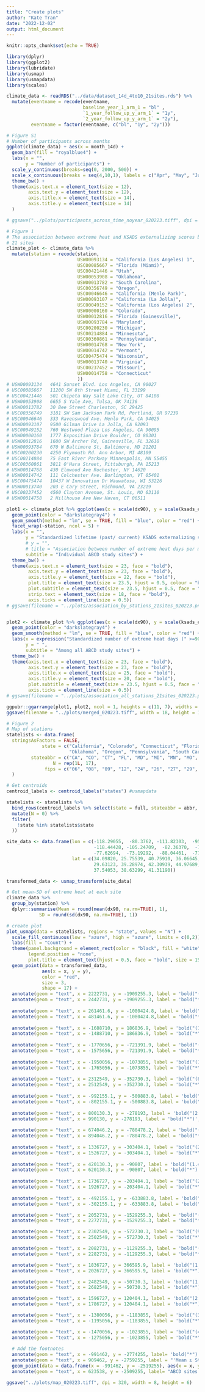 ```yaml
---
title: "Create plots"
author: "Kate Tran"
date: "2022-12-02"
output: html_document
---
```


```r
knitr::opts_chunk$set(echo = TRUE)
```

```r
library(dplyr)
library(ggplot2)
library(lubridate)
library(usmap)
library(usmapdata)
library(scales)
```

```r
climate_data <- readRDS("../data/dataset_14d_4to10_21sites.rds") %>% 
  mutate(eventname = recode(eventname,
                            baseline_year_1_arm_1 = "bl" ,
                            `1_year_follow_up_y_arm_1` = "1y",
                            `2_year_follow_up_y_arm_1` = "2y"),
         eventname = factor(eventname, c("bl", "1y", "2y")))
```

```r
# Figure S1
# Number of participants across months
ggplot(climate_data) + aes(x = month_14d) +
  geom_bar(fill = "royalblue4") +
  labs(x = "",
       y = "Number of participants") +
  scale_y_continuous(breaks=seq(0, 2000, 500)) +
  scale_x_continuous(breaks = seq(4,10,1), labels = c("Apr", "May", "Jun", "Jul", "Aug", "Sep", "Oct")) +
  theme_bw() +
  theme(axis.text.x = element_text(size = 12),
        axis.text.y = element_text(size = 12),
        axis.title.x = element_text(size = 14),
        axis.title.y = element_text(size = 14)
  )

# ggsave("../plots/participants_across_time_noyear_020223.tiff", dpi = 400, width = 6, height = 4)
```

```r
# Figure 1
# The association between extreme heat and KSADS externalizing scores by stations
# 21 sites
climate_plot <- climate_data %>% 
  mutate(station = recode(station,
                          USW00093134 = "California (Los Angeles) 1",
                          USC00085667 = "Florida (Miami)",
                          USC00421446 = "Utah",
                          USW00053908 = "Oklahoma",
                          USW00013782 = "South Carolina",
                          USC00356749 = "Oregon",
                          USC00046646 = "California (Menlo Park)",
                          USW00093107 = "California (La Jolla)",
                          USC00049152 = "California (Los Angeles) 2",
                          USW00000160 = "Colorado",
                          USW00012816 = "Florida (Gainesville)",
                          USW00093784 = "Maryland",
                          USC00200230 = "Michigan",
                          USC00214884 = "Minnesota",
                          USC00360861 = "Pennsylvania",
                          USW00014768 = "New York",
                          USW00014742 = "Vermont",
                          USC00475474 = "Wisconsin",
                          USW00013740 = "Virginia",
                          USC00237452 = "Missouri",
                          USW00014758 = "Connecticut"
                          ))
# USW00093134	4641 Sunset Blvd. Los Angeles, CA 90027
# USC00085667	11200 SW 8th Street Miami, FL 33199
# USC00421446	501 Chipeta Way Salt Lake City, UT 84108
# USW00053908	6655 S Yale Ave, Tulsa, OK 74136
# USW00013782	30 Bee Street Charleston, SC 29425
# USC00356749	3181 SW Sam Jackson Park Rd, Portland, OR 97239
# USC00046646	333 Ravenswood Ave. Menlo Park, CA 94025
# USW00093107	9500 Gilman Drive La Jolla, CA 92093
# USC00049152	760 Westwood Plaza Los Angeles, CA 90095
# USW00000160	1777 Exposition Drive Boulder, CO 80301
# USW00012816	1600 SW Archer Rd, Gainesville, FL 32610
# USW00093784	670 W Baltimore St, Baltimore, MD 21201
# USC00200230	4250 Plymouth Rd. Ann Arbor, MI 48109
# USC00214884	75 East River Parkway Minneapolis, MN 55455
# USC00360861	3811 O'Hara Street, Pittsburgh, PA 15213
# USW00014768	430 Elmwood Ave Rochester, NY 14620
# USW00014742	111 Colchester Ave. Burlington, VT 05401
# USC00475474	10437 W Innovation Dr Wauwatosa, WI 53226
# USW00013740	203 E Cary Street, Richmond, VA 23219
# USC00237452	4560 Clayton Avenue, St. Louis, MO 63110
# USW00014758	2 Hillhouse Ave New Haven, CT 06511

plot1 <- climate_plot %>% ggplot(aes(x = scale(dx90), y = scale(ksads_externalizing_exclude_attentation_symptoms_sum))) +
  geom_point(color = "darkslategray4") +
  geom_smooth(method = "lm", se = TRUE, fill = "blue", color = "red") +
  facet_wrap(~station, ncol = 5) +
  labs(x = "",
       y = "Standardized lifetime (past/ current) KSADS externalizing scores",
       # y = "",
       # title = "Association between number of extreme heat days per month and\nlifetime externalizing scores\n",
       subtitle = "Individual ABCD study sites") +
  theme_bw() +
  theme(axis.text.x = element_text(size = 23, face = "bold"),
        axis.text.y = element_text(size = 23, face = "bold"),
        axis.title.y = element_text(size = 22, face = "bold"),
        plot.title = element_text(size = 23.5, hjust = 0.5, colour = "black", face = "bold"),
        plot.subtitle = element_text(size = 23.5, hjust = 0.5, face = "bold"),
        strip.text = element_text(size = 18, face = "bold"),
        axis.ticks = element_line(size = 0.5))
# ggsave(filename = "../plots/association_by_stations_21sites_020223.png", width = 18, height = 11, dpi = 620)


plot2 <- climate_plot %>% ggplot(aes(x = scale(dx90), y = scale(ksads_externalizing_exclude_attentation_symptoms_sum))) +
  geom_point(color = "darkslategray4") +
  geom_smooth(method = "lm", se = TRUE, fill = "blue", color = "red") +
  labs(x = expression("Standardized number of extreme heat days (" >=90 ~ "°F) per month"),
       y = " ",
       subtitle = "Among all ABCD study sites") +
  theme_bw() +
  theme(axis.text.x = element_text(size = 23, face = "bold"),
        axis.text.y = element_text(size = 23, face = "bold"),
        axis.title.x = element_text(size = 25, face = "bold"),
        axis.title.y = element_text(size = 20, face = "bold"),
        plot.subtitle = element_text(size = 23.5, hjust = 0.5, face = "bold"),
        axis.ticks = element_line(size = 0.5))
# ggsave(filename = "../plots/association_all_stations_21sites_020223.png", width = 8, height = 6, dpi = 620)

ggpubr::ggarrange(plot1, plot2, ncol = 1, heights = c(11, 7), widths = c(12, 7))
ggsave(filename = "../plots/merged_020223.tiff", width = 18, height = 17, dpi = 320)
```


```r
# Figure 2
# Map of stations
statelists <- data.frame(
  stringsAsFactors = FALSE,
             state = c("California", "Colorado", "Connecticut", "Florida", "Maryland", "Michigan", "Minnesota", "Missouri", "New York",
                       "Oklahoma", "Oregon", "Pennsylvania", "South Carolina", "Utah", "Vermont", "Virginia", "Wisconsin"),
         stateabbr = c("CA", "CO", "CT", "FL", "MD", "MI", "MN", "MO", "NY", "OK", "OR", "PA", "SC", "UT", "VT", "VA", "WI"),
                 N = rep(1L, 17),
              fips = c("06", "08", "09", "12", "24", "26", "27", "29", "36", "40", "41", "42", "45", "49", "50", "51", "55")
  )

# Get centroids
centroid_labels <- centroid_labels("states") #usmapdata

statelists <- statelists %>% 
  bind_rows(centroid_labels %>% select(state = full, stateabbr = abbr, fips) %>% 
  mutate(N = 0) %>% 
  filter(
    !state %in% statelists$state
  ))

site_data <- data.frame(lon = c(-118.29055,  -80.3762, -111.82303,  -95.92204,  -79.94864, -122.68669, -122.17469, -117.23927, 
                                -118.44428, -105.24709,  -82.36370,  -76.62623,  -83.67669,  -93.23764,  -79.95985,
                                -77.62694,  -73.19292,  -88.04461,  -77.44298,  -90.26396,  -72.92465),
                        lat = c(34.09820, 25.75539, 40.75910, 36.06645, 32.78691, 45.49985, 37.45661, 32.87581, 34.06577, 40.01644, 
                                29.63123, 39.28974, 42.30939, 44.97689, 40.44355, 43.12416, 44.47849, 43.04401,
                                37.54053, 38.63299, 41.31190))

transformed_data <- usmap_transform(site_data)

# Get mean-SD of extreme heat at each site
climate_data %>% 
  group_by(station) %>% 
  dplyr::summarise(Mean = round(mean(dx90, na.rm=TRUE), 1),
            SD = round(sd(dx90, na.rm=TRUE), 1))
```

``` r
# create plot 
plot_usmap(data = statelists, regions = "state", values = "N") +
  scale_fill_continuous(low = "azure", high = "azure", limits = c(0,2)) + #high = "lightblue3", 
  labs(fill = "Count") +
  theme(panel.background = element_rect(color = "black", fill = "white"),
        legend.position = "none",
        plot.title = element_text(hjust = 0.5, face = "bold", size = 15)) +
  geom_point(data = transformed_data, 
             aes(x = x, y = y), 
             color = "red",
             size = 3,
             shape = 17) +
  annotate(geom = "text", x = 2222731, y = -1909255.3, label = 'bold("(16.2±9.9)")', color = "blue", size = 3, parse = TRUE) + #USC00085667
  annotate(geom = "text", x = 2442731, y = -1909255.3, label = 'bold("*")', color = "blue", size = 5, parse = TRUE) + #USC00085667 #
  
  annotate(geom = "text", x = 261461.6, y = -1080424.8, label = 'bold("(12.9±9.7)")', color = "blue", size = 3, parse = TRUE) + #USW00053908
  annotate(geom = "text", x = 481461.6, y = -1080424.8,label = 'bold("*")', color = "blue", size = 5, parse = TRUE) + #USW00053908
  
  annotate(geom = "text", x = -1688710, y = 186836.9, label = 'bold("(1.7±2.6)")', color = "blue", size = 3, parse = TRUE) + #USC00356749
  annotate(geom = "text", x = -1488710, y = 186836.9, label = 'bold("*")', color = "blue", size = 5, parse = TRUE) + #USC00356749
  
  annotate(geom = "text", x = -1770656, y = -721391.9, label = 'bold("(2.1±2.4)")', color = "blue", size = 3, parse = TRUE) + #USC00046646
  annotate(geom = "text", x = -1575656, y = -721391.9, label = 'bold("*")', color = "blue", size = 5, parse = TRUE) + #USC00046646
  
  annotate(geom = "text", x = -1950056, y = -1073855, label = 'bold("(1.5±2.0)")', color = "blue", size = 3, parse = TRUE) + #USC00049152
  annotate(geom = "text", x = -1765056, y = -1073855, label = 'bold("*")', color = "blue", size = 5, parse = TRUE) + #USC00049152
  
  annotate(geom = "text", x = 2312549, y = -352730.3, label = 'bold("(8.7±7.2)")', color = "blue", size = 3, parse = TRUE) + #USW00093784
  annotate(geom = "text", x = 2512549, y = -352730.3, label = 'bold("*")', color = "blue", size = 5, parse = TRUE) + #USW00093784
  
  annotate(geom = "text", x = -992155.1, y = -500883.8, label = 'bold("(6.2±8.4)")', color = "blue", size = 3, parse = TRUE) + #USC00421446
  annotate(geom = "text", x = -802155.1, y = -500883.8, label = 'bold("*")', color = "blue", size = 5, parse = TRUE) + #USC00421446
  
  annotate(geom = "text", x = 800130.3, y = -278193, label = 'bold("(2.0±1.8)")', color = "blue", size = 3, parse = TRUE) + #USC00475474
  annotate(geom = "text", x = 990130, y = -278193, label = 'bold("*")', color = "blue", size = 5, parse = TRUE) + #USC00475474
  
  annotate(geom = "text", x = 674046.2, y = -780478.2, label = 'bold("(10.8±6.7)")', color = "blue", size = 3, parse = TRUE) + #USC00237452
  annotate(geom = "text", x = 894046.2, y = -780478.2, label = 'bold("*")', color = "blue", size = 5, parse = TRUE) + #USC00237452
  
  annotate(geom = "text", x = 1336727, y = -303404.1, label = 'bold("(2.4±3.1)")', color = "blue", size = 3, parse = TRUE) + #USC00200230
  annotate(geom = "text", x = 1526727, y = -303404.1, label = 'bold("*")', color = "blue", size = 5, parse = TRUE) + #USC00200230
  
  annotate(geom = "text", x = 420130.3, y = -90807, label = 'bold("(1.4±2.0)")', color = "blue", size = 3, parse = TRUE) + #USC00214884
  annotate(geom = "text", x = 620130.3, y = -90807, label = 'bold("*")', color = "blue", size = 5, parse = TRUE) + #USC00214884
  
  annotate(geom = "text", x = 1736727, y = -203404.1, label = 'bold("(2.1±2.9)")', color = "blue", size = 3, parse = TRUE) + #USC00360861
  annotate(geom = "text", x = 1926727, y = -203404.1, label = 'bold("*")', color = "blue", size = 5, parse = TRUE) + #USC00360861
  
  annotate(geom = "text", x = -492155.1, y = -633883.8, label = 'bold("(6.7±6.3)")', color = "blue", size = 3, parse = TRUE) + #USW00000160
  annotate(geom = "text", x = -302155.1, y = -633883.8, label = 'bold("*")', color = "blue", size = 5, parse = TRUE) + #USW00000160

  annotate(geom = "text", x = 2052731, y = -1529255.3, label = 'bold("(17.3±8.9)")', color = "blue", size = 3, parse = TRUE) + #USW00012816
  annotate(geom = "text", x = 2272731, y = -1529255.3, label = 'bold("*")', color = "blue", size = 5, parse = TRUE) + #USW00012816

  annotate(geom = "text", x = 2302549, y = -572730.3, label = 'bold("(9.3±7.6)")', color = "blue", size = 3, parse = TRUE) + #USW00013740
  annotate(geom = "text", x = 2502549, y = -572730.3, label = 'bold("*")', color = "blue", size = 5, parse = TRUE) + #USW00013740

  annotate(geom = "text", x = 2082731, y = -1129255.3, label = 'bold("(3.5±3.1)")', color = "blue", size = 3, parse = TRUE) + #USW00013782
  annotate(geom = "text", x = 2282731, y = -1129255.3, label = 'bold("*")', color = "blue", size = 5, parse = TRUE) + #USW00013782

  annotate(geom = "text", x = 1836727, y = 366595.9, label = 'bold("(1.8±2.8)")', color = "blue", size = 3, parse = TRUE) + #USW00014742
  annotate(geom = "text", x = 2026727, y = 366595.9, label = 'bold("*")', color = "blue", size = 5, parse = TRUE) + #USW00014742

  annotate(geom = "text", x = 2482549, y = -50730.3, label = 'bold("(1.4±2.1)")', color = "blue", size = 3, parse = TRUE) + #USW00014758
  annotate(geom = "text", x = 2682549, y = -50730.3, label = 'bold("*")', color = "blue", size = 5, parse = TRUE) + #USW00014758

  annotate(geom = "text", x = 1596727, y = 120404.1, label = 'bold("(2.0±2.9)")', color = "blue", size = 3, parse = TRUE) + #USW00014768
  annotate(geom = "text", x = 1786727, y = 120404.1, label = 'bold("*")', color = "blue", size = 5, parse = TRUE) + #USW00014768

  annotate(geom = "text", x = -1380056, y = -1183855, label = 'bold("(3.8±1.4)")', color = "blue", size = 3, parse = TRUE) + #USW00093107
  annotate(geom = "text", x = -1195056, y = -1183855, label = 'bold("*")', color = "blue", size = 5, parse = TRUE) + #USW00093107

  annotate(geom = "text", x = -1470056, y = -1023855, label = 'bold("(4.2±3.5)")', color = "blue", size = 3, parse = TRUE) + #USW00093134
  annotate(geom = "text", x = -1275056, y = -1023855, label = 'bold("*")', color = "blue", size = 5, parse = TRUE) + #USW00093134
  
  # Add the footnotes
  annotate(geom = "text", x = -991462, y = -2774255, label= 'bold("*")', color = "blue", size = 5.5, parse = TRUE) +
  annotate(geom = "text", x = 909462, y = -2759255, label = "'Mean ± Standard Deviation of extreme heat days ('>=90~'°F) per month'", color = "blue", size = 4.2, parse = TRUE, fontface = "bold") +
  geom_point(data = data.frame(x = -991462, y = -2519255), aes(x = x, y = y),  color = "red", size = 3.5, shape = 17) +
  annotate(geom = "text", x = 623538, y = -2509255, label= "ABCD sites with corresponding temperature data available", color = "blue", size = 4.2)

ggsave("../plots/map_020223.tiff", dpi = 320, width = 8, height = 6)
```






















